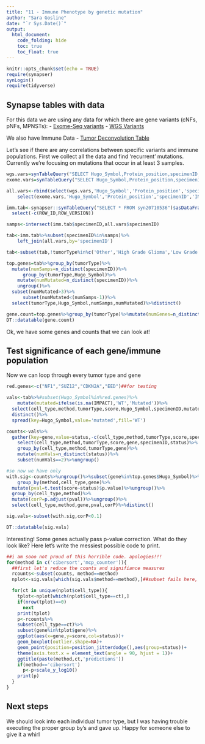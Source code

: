 ```yaml
---
title: "11 - Immune Phenotype by genetic mutation"
author: "Sara Gosline"
date: "`r Sys.Date()`"
output:
  html_document:
    code_folding: hide
    toc: true
    toc_float: true
---
```


```r
knitr::opts_chunk$set(echo = TRUE)
require(synapser)
synLogin()
require(tidyverse)
```

## Synapse tables with data 
For this data we are using any data for which there are gene variants (cNFs, pNFs, MPNSTs):
- [Exome-Seq variants](https://www.synapse.org/#!Synapse:syn20554939/tables/)
- [WGS Variants](https://www.synapse.org/#!Synapse:syn20551862/tables/) 

We also have Immune Data
- [Tumor Deconvolution Table](https://www.synapse.org/#!Synapse:syn20710536/tables/)

Let's see if there are any correlations between specific variants and immune populations. First we collect all the data and find 'recurrent' mutations. Currently we're focusing on mutations that occur in at least 3 samples. 


```r

wgs.vars=synTableQuery("SELECT Hugo_Symbol,Protein_position,specimenID,IMPACT FROM syn20551862")$asDataFrame()
exome.vars=synTableQuery("SELECT Hugo_Symbol,Protein_position,specimenID,IMPACT FROM syn20554939")$asDataFrame()

all.vars<-rbind(select(wgs.vars,'Hugo_Symbol','Protein_position','specimenID','IMPACT'),
    select(exome.vars,'Hugo_Symbol','Protein_position','specimenID','IMPACT'))

imm.tab<-synapser::synTableQuery("SELECT * FROM syn20710536")$asDataFrame()%>%
  select(-c(ROW_ID,ROW_VERSION))

samps<-intersect(imm.tab$specimenID,all.vars$specimenID)

tab<-imm.tab%>%subset(specimenID%in%samps)%>%
    left_join(all.vars,by='specimenID')

tab<-subset(tab,!tumorType%in%c('Other','High Grade Glioma','Low Grade Glioma'))

top.genes=tab%>%group_by(tumorType)%>%
  mutate(numSamps=n_distinct(specimenID))%>%
      group_by(tumorType,Hugo_Symbol)%>%
    mutate(numMutated=n_distinct(specimenID))%>%
    ungroup()%>%
  subset(numMutated>3)%>%
      subset(numMutated<(numSamps-1))%>%
  select(tumorType,Hugo_Symbol,numSamps,numMutated)%>%distinct()

gene.count=top.genes%>%group_by(tumorType)%>%mutate(numGenes=n_distinct(Hugo_Symbol))%>%select(tumorType,numGenes)%>%distinct()
DT::datatable(gene.count)
```

Ok, we have some genes and counts that we can look at! 

## Test significance of each gene/immune population

Now we can loop through every tumor type and gene

```r
red.genes<-c("NF1","SUZ12","CDKN2A","EED")##for testing

vals<-tab%>%#subset(Hugo_Symbol%in%red.genes)%>%
    mutate(mutated=ifelse(is.na(IMPACT),'WT','Mutated'))%>%
  select(cell_type,method,tumorType,score,Hugo_Symbol,specimenID,mutated)%>%
  distinct()%>%
  spread(key=Hugo_Symbol,value='mutated',fill='WT')

counts<-vals%>%
  gather(key=gene,value=status,-c(cell_type,method,tumorType,score,specimenID))%>% 
    select(cell_type,method,tumorType,score,gene,specimenID,status)%>%
    group_by(cell_type,method,tumorType,gene)%>%
    mutate(numVals=n_distinct(status))%>%
    subset(numVals==2)%>%ungroup()

#so now we have only 
with.sig<-counts%>%ungroup()%>%subset(gene%in%top.genes$Hugo_Symbol)%>%
    group_by(method,cell_type,gene)%>%
  mutate(pval=t.test(score~status)$p.value)%>%ungroup()%>%
  group_by(cell_type,method)%>%
  mutate(corP=p.adjust(pval))%>%ungroup()%>%
  select(cell_type,method,gene,pval,corP)%>%distinct()

sig.vals<-subset(with.sig,corP<0.1)

DT::datatable(sig.vals)

```

Interesting! Some genes actually pass p-value correction. What do they look like? Here let's write the messiest possible code to print.

```r
##i am sooo not proud of this horrible code. apologies!!!
for(method in c('cibersort','mcp_counter')){
  ##first let's reduce the counts and signifiance measures
  rcounts<-subset(counts, method==method)
  nplot<-sig.vals[which(sig.vals$method==method),]##subset fails here,      

  for(ct in unique(nplot$cell_type)){
    tplot<-nplot[which(nplot$cell_type==ct),]
    if(nrow(tplot)==0)
      next
    print(tplot)
    p<-rcounts%>%
    subset(cell_type==ct)%>%
    subset(gene%in%tplot$gene)%>%
    ggplot(aes(x=gene,y=score,col=status))+
    geom_boxplot(outlier.shape=NA)+
    geom_point(position=position_jitterdodge(),aes(group=status))+
    theme(axis.text.x = element_text(angle = 90, hjust = 1))+
    ggtitle(paste(method,ct,'predictions'))
    if(method=='cibersort')
      p<-p+scale_y_log10()
    print(p)
  }
}


```



## Next steps
We should look into each individual tumor type, but I was having trouble executing the proper group by's and gave up. Happy for someone else to give it a whirl
